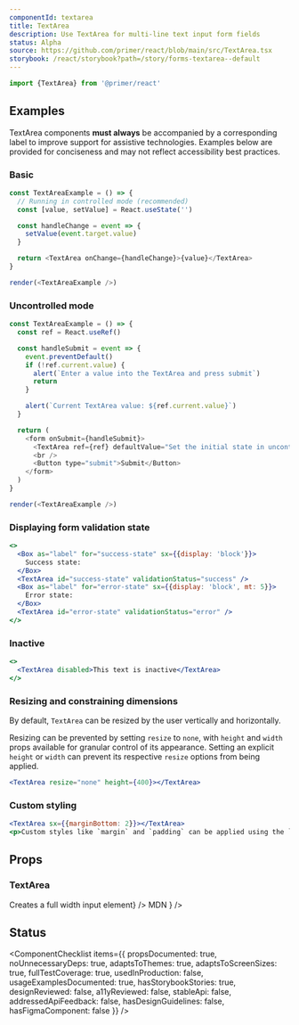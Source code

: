 ```yaml
---
componentId: textarea
title: TextArea
description: Use TextArea for multi-line text input form fields
status: Alpha
source: https://github.com/primer/react/blob/main/src/TextArea.tsx
storybook: /react/storybook?path=/story/forms-textarea--default
---
```



```js
import {TextArea} from '@primer/react'
```

## Examples

<Note variant="warning">

TextArea components **must always** be accompanied by a corresponding label to improve support for assistive
technologies. Examples below are provided for conciseness and may not reflect accessibility best practices.

</Note>

### Basic

```javascript live noinline
const TextAreaExample = () => {
  // Running in controlled mode (recommended)
  const [value, setValue] = React.useState('')

  const handleChange = event => {
    setValue(event.target.value)
  }

  return <TextArea onChange={handleChange}>{value}</TextArea>
}

render(<TextAreaExample />)
```

### Uncontrolled mode

```javascript live noinline
const TextAreaExample = () => {
  const ref = React.useRef()

  const handleSubmit = event => {
    event.preventDefault()
    if (!ref.current.value) {
      alert(`Enter a value into the TextArea and press submit`)
      return
    }

    alert(`Current TextArea value: ${ref.current.value}`)
  }

  return (
    <form onSubmit={handleSubmit}>
      <TextArea ref={ref} defaultValue="Set the initial state in uncontrolled mode using the defaultValue prop" />
      <br />
      <Button type="submit">Submit</Button>
    </form>
  )
}

render(<TextAreaExample />)
```

### Displaying form validation state

```jsx live
<>
  <Box as="label" for="success-state" sx={{display: 'block'}}>
    Success state:
  </Box>
  <TextArea id="success-state" validationStatus="success" />
  <Box as="label" for="error-state" sx={{display: 'block', mt: 5}}>
    Error state:
  </Box>
  <TextArea id="error-state" validationStatus="error" />
</>
```

### Inactive

```jsx live
<>
  <TextArea disabled>This text is inactive</TextArea>
</>
```

### Resizing and constraining dimensions

By default, `TextArea` can be resized by the user vertically and horizontally.

Resizing can be prevented by setting `resize` to `none`, with `height` and `width` props available for granular control of its appearance.
Setting an explicit `height` or `width` can prevent its respective `resize` options from being applied.

```jsx live
<TextArea resize="none" height={400}></TextArea>
```

### Custom styling

```jsx live
<TextArea sx={{marginBottom: 2}}></TextArea>
<p>Custom styles like `margin` and `padding` can be applied using the `sx` prop</p>
```

## Props

### TextArea

<PropsTable>
  <PropsTableRow
    defaultValue="undefined"
    name="required"
    type="boolean"
    description="Indicates to the user and assistive technologies that the field value is required"
  />
  <PropsTableRow
    name="block"
    type="boolean"
    defaultValue="false"
    description="Expands with width of the component to fill the parent elements"
  />
  <PropsTableRow
    name="block"
    type="boolean"
    defaultValue="false"
    description={<>Creates a full width input element</>}
  />
  <PropsTableRow
    name="resize"
    type="'both' | 'horizontal' | 'vertical' | 'none'"
    defaultValue="both"
    description="Changes background color to a higher contrast color"
  />
  <PropsTableRow
    name="height"
    defaultValue="undefined"
    type="number"
    description="Apply an optional, explicit height"
  />
  <PropsTableRow
    name="width"
    defaultValue="undefined"
    type="number"
    description="Apply an optional, explicit width"
  />
  <PropsTableRow name="validationStatus" 
    defaultValue="undefined" 
    type="'success' | 'error' | undefined" 
    description="Style the textarea to match the current form validation status"
  />
  <PropsTablePassthroughPropsRow
    elementName="textarea"
    passthroughPropsLink={
      <Link href="https://developer.mozilla.org/en-US/docs/Web/HTML/Element/textarea#attributes">MDN</Link>
    }
  />

</PropsTable>

## Status

<ComponentChecklist
  items={{
    propsDocumented: true,
    noUnnecessaryDeps: true,
    adaptsToThemes: true,
    adaptsToScreenSizes: true,
    fullTestCoverage: true,
    usedInProduction: false,
    usageExamplesDocumented: true,
    hasStorybookStories: true,
    designReviewed: false,
    a11yReviewed: false,
    stableApi: false,
    addressedApiFeedback: false,
    hasDesignGuidelines: false,
    hasFigmaComponent: false
  }}
/>
